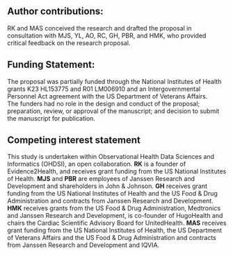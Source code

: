 ## Author contributions:
RK and MAS conceived the research and drafted the proposal in consultation with MJS, YL, AO, RC, GH, PBR, and HMK, who provided critical feedback on the research proposal.

## Funding Statement:
The proposal was partially funded through the National Institutes of Health grants K23 HL153775 and R01 LM006910 and an Intergovernmental Personnel Act agreement with the US Department of Veterans Affairs.  
The funders had no role in the design and conduct of the proposal; preparation, review, or approval of the manuscript; and decision to submit the manuscript for publication.

## Competing interest statement
This study is undertaken within Observational Health Data Sciences and Informatics (OHDSI), an open collaboration.
**RK** is a founder of Evidence2Health, and receives grant funding from the US National Institutes of Health.
**MJS** and **PBR** are employees of Janssen Research and Development and shareholders in John & Johnson.
**GH** receives grant funding from the US National Institutes of Health and the US Food & Drug Administration and contracts from Janssen Research and Development.
**HMK** receives grants from the US Food & Drug Administration, Medtronics and Janssen Research and Development, is co-founder of HugoHealth and chairs the Cardiac Scientific Advisory Board for UnitedHealth.
**MAS** receives grant funding from the US National Institutes of Health, the US Department of Veterans Affairs and the US Food & Drug Administration and contracts from Janssen Research and Development and IQVIA.

